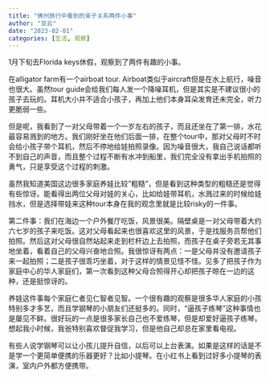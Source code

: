 ```yaml
---
title: "佛州旅行中看到的亲子关系两件小事"
author: "亚云"
date: "2023-02-01"
categories: [生活, 观察]
---
```


1月下旬去Florida keys休假，观察到了两件有趣的小事。

在alligator farm有一个airboat tour. Airboat类似于aircraft但是在水上航行，噪音也很大。虽然tour guide会给我们每人发一个降噪耳机，但是其实是不建议很小的孩子去玩的。耳机大小并不适合小孩子，再加上他们本身耳朵发育还未完全，听力更脆弱一些。

但是呢，我看到了一对父母带着一个一岁左右的孩子，而且还坐在了第一排，水花最容易溅到的地方。我们刚好坐在他们后面一排，在整个tour中，那对父母时不时会给小孩子带个耳机，然后不停地给娃拍照录像。因为噪音很大，我自己说话都听不到自己的声音，而且整个过程不断有水冲到船里，我们完全没有拿出手机拍照的勇气，只是享受这个过程的刺激。

虽然我知道美国这边很多家庭养娃比较"粗糙"，但是看到这种类型的粗糙还是觉得有些惊讶。能看得出两位父母对娃的关心，比如给娃带耳机，水溅过来的时候给娃挡水，但是选择带娃来这种tour本身在我的观念里就是比较risky的一件事。

第二件事：我们在海边一个户外餐厅吃饭，风景很美。隔壁桌是一对父母带着大约六七岁的孩子来吃饭。这对父母看起来也很喜欢这里的风景，于是找服务员帮他们拍照。然后这对父母很自然站起来走到栏杆边上去拍照，而孩子在桌子旁若无其事地坐着，看着自己的父母兴奋地合照。我很惊讶有两点：一是父母并没有邀请孩子来一起拍照；二是孩子很乖巧坐着，对于这样的情景见怪不怪。见多了把孩子作为家庭中心的华人家庭们，第一次看到这种父母合照得开心却把孩子晾在一边的这种，还是挺惊讶的。

养娃这件事每个家庭仁者见仁智者见智。一个很有趣的观察是很多华人家庭的小孩特别多才多艺，而且学钢琴的小朋友们还挺多的。同时，"逼孩子练琴"这种事情也是屡见不鲜。很好玩的一点是很多家长自己也不爱练琴，但是却爱好逼孩子练琴。想起我小时候，我爸特别喜欢督促我学习，但是他自己却总在家里看电视。

有些人说学钢琴可以让小孩儿提升自信，以后可以上台表演。如果是这样的话是不是学一个更简单便携的乐器更好？比如小提琴。在小红书上看到过好多小提琴的表演，室内户外都方便携带。
